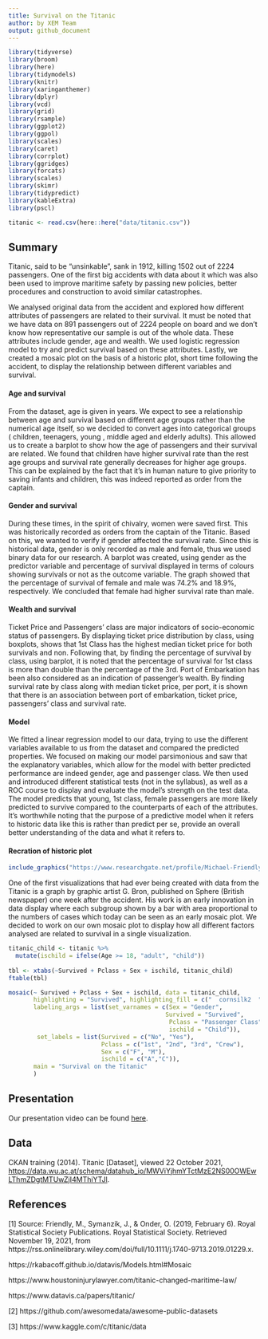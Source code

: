 ```yaml
---
title: Survival on the Titanic
author: by XEM Team
output: github_document
---
```



```r
library(tidyverse)
library(broom)
library(here)
library(tidymodels)
library(knitr)
library(xaringanthemer)
library(dplyr)
library(vcd)
library(grid)
library(rsample)
library(ggplot2)
library(ggpol)
library(scales)
library(caret)
library(corrplot)
library(ggridges)
library(forcats)
library(scales)
library(skimr)
library(tidypredict)
library(kableExtra)
library(pscl)
```
 
```r
titanic <- read.csv(here::here("data/titanic.csv"))
```


## Summary
Titanic, said to be “unsinkable”, sank in 1912, killing 1502 out of 2224 passengers. One of the first big accidents with data about it which was also been used to improve maritime safety by passing new policies, better procedures and construction to avoid similar catastrophes.  

We analysed original data from the accident and explored how different attributes of passengers are related to their survival. It must be noted that we have data on 891 passengers out of 2224 people on board and we don't know how representative our sample is out of the whole data. These attributes include gender, age and wealth. We used logistic regression model to try and predict survival based on these attributes. Lastly, we created a mosaic plot on the basis of a historic plot, short time following the accident, to display the relationship between different variables and survival. 

#### Age and survival
From the dataset, age is given in years. We expect to see a relationship between age and survival based on different age groups rather than the numerical age itself, so we decided to convert ages into categorical groups ( children, teenagers, young , middle aged and elderly adults). This allowed us to create a barplot to show how the age of passengers and their survival are related. We found that children have higher survival rate than the rest age groups and survival rate generally decreases for higher age groups. This can be explained by the fact that it’s in human nature to give priority to saving infants and children, this was indeed reported as order from the captain.    

#### Gender and survival
During these times, in the spirit of chivalry, women were saved first. This was historically recorded as orders from the captain of the Titanic. Based on this, we wanted to verify if gender affected the survival rate. Since this is historical data, gender is only recorded as male and female, thus we used binary data for our research. A barplot was created, using gender as the predictor variable and percentage of survival displayed in terms of colours showing survivals or not as the outcome variable. The graph showed that the percentage of survival of female  and male was 74.2% and 18.9%, respectively. We concluded that female had higher survival rate than male.

#### Wealth and survival
Ticket Price and Passengers’ class are major indicators of socio-economic status of passengers. By displaying ticket price distribution by  class, using boxplots, shows that 1st Class has the highest median ticket price for both survivals and non. Following that, by finding the percentage of survival by class, using barplot, it is noted that the percentage of survival for 1st class is more than double than the percentage of the 3rd. Port of Embarkation has been also considered as an indication of passenger’s wealth. By finding survival rate by class along with median ticket price, per port, it is shown that there is an association between port of embarkation, ticket price, passengers’ class and survival rate. 

#### Model
We fitted a linear regression model to our data, trying to use the different variables available to us from the dataset and compared the predicted properties. We focused on making our model parsimonious and saw that the explanatory variables, which allow for the model with better predicted performance are indeed gender, age and passenger class. We then used and introduced different statistical tests (not in the syllabus), as well as a ROC course to display and evaluate the model's strength on the test data. The model predicts that young, 1st class, female passengers are more likely predicted to survive compared to the counterparts of each of the attributes. It's worthwhile noting that the purpose of a predictive model when it refers to historic data like this is rather than predict per se, provide an overall better understanding of the data and what it refers to.  

#### Recration of historic plot
```r
include_graphics("https://www.researchgate.net/profile/Michael-Friendly/publication/330916468/figure/fig1/AS:723679168196613@1549549967751/GBrons-chart-of-The-Loss-of-the-Titanic-from-The-Sphere-4-May-1912-Each-subgroup.png")
```
One of the first visualizations that had ever being created with data from the Titanic is a graph by graphic artist G. Bron, published on Sphere (British newspaper) one week after the accident. His work is an early innovation in data display where each subgroup shown by a bar with area proportional to the numbers of cases which today can be seen as an early mosaic plot. We decided to work on our own mosaic plot to display how all different factors analysed are related to survival in a single visualization.
``` r
titanic_child <- titanic %>%
  mutate(ischild = ifelse(Age >= 18, "adult", "child"))
  
tbl <- xtabs(~Survived + Pclass + Sex + ischild, titanic_child)
ftable(tbl)
```

``` r
mosaic(~ Survived + Pclass + Sex + ischild, data = titanic_child, 
       highlighting = "Survived", highlighting_fill = c("  cornsilk2  ","sandybrown"),
       labeling_args = list(set_varnames = c(Sex = "Gender",
                                            Survived = "Survived",
                                             Pclass = "Passenger Class",
                                             ischild = "Child")),
        set_labels = list(Survived = c("No", "Yes"),
                          Pclass = c("1st", "2nd", "3rd", "Crew"),
                          Sex = c("F", "M"),
                          ischild = c("A","C")),
       main = "Survival on the Titanic" 
       )
```


## Presentation

Our presentation video can be found [here](https://media.ed.ac.uk/media/1_7bgp9ovd).

## Data 
CKAN training (2014). Titanic [Dataset], viewed 22 October 2021,  <https://data.wu.ac.at/schema/datahub_io/MWViYjhmYTctMzE2NS00OWEwLThmZDgtMTUwZjI4MThiYTJl>.

## References
[1] Source: Friendly, M., Symanzik, J., &amp; Onder, O. (2019, February 6). Royal Statistical Society Publications. Royal Statistical Society. Retrieved November 19, 2021, from https://rss.onlinelibrary.wiley.com/doi/full/10.1111/j.1740-9713.2019.01229.x. 

https://rkabacoff.github.io/datavis/Models.html#Mosaic 

https://www.houstoninjurylawyer.com/titanic-changed-maritime-law/

https://www.datavis.ca/papers/titanic/ 

[2] https://github.com/awesomedata/awesome-public-datasets

[3] https://www.kaggle.com/c/titanic/data
